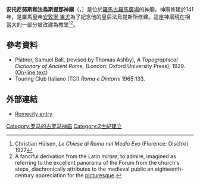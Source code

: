 {{Infobox building
|name          = 安托尼努斯和法烏斯提那神廟
|caption       = 安托尼努斯和法烏斯提那神廟正視圖
|native_name   = Templum Antonini et Faustinae
|image         =Temple_Antoninus_%26_Faustina_Forum_Romanum,_Rome,_Italy.jpg
|imagesize     = 300px
|established   =  公元141年
|location      = {{ITA}}[[羅馬|羅馬]][[古羅馬廣場|古羅馬廣場]]
|type          = 
|collection    =
|visitors      =
|director      = 
|curator       = 
|website       =
}}
'''安托尼努斯和法烏斯提那神廟'''（{{lang-la|Templum Antonini et Faustinae}}，{{lang-it|Tempio di Antonino e Faustina}}）是位於[[羅馬|羅馬]][[古羅馬廣場|古羅馬廣場]]的神廟。神廟修建於141年，是羅馬皇帝[[安敦寧·畢尤|安敦寧·畢尤]]為了紀念他的皇后法烏提斯所修建。這座神廟現在相當大的一部分被改建為教堂<ref>Christian Hülsen, ''Le Chiese di Roma nel Medio Evo'' (Florence: Olschki) 1927</ref><ref>A fanciful derivation from the Latin ''mirare'', to admire, imagined as referring to the excellent panorama of the Forum from the church's steps, diachronically attributes to the medieval public an eighteenth-century appreciation for the [[picturesque|picturesque]].</ref>。
== 參考資料 ==
{{reflist|33em}}
*Platner, Samuel Ball, (revised by Thomas Ashby), ''A Topographical Dictionary of Ancient Rome,'' (London: Oxford University Press), 1929. ([http://penelope.uchicago.edu/Thayer/E/Gazetteer/Places/Europe/Italy/Lazio/Roma/Rome/_Texts/PLATOP*/Templum_Antonini-Faustinae.html On-line text])
*Touring Club Italiano (TCI) ''Roma e Dintorni'' 1965:133.
==外部連結==
{{Commons category|Temple of Antoninus and Faustina (Rome)}}
*[http://www.romecity.it/Sanlorenzoinmiranda.htm  Romecity entry] {{Wayback|url=http://www.romecity.it/Sanlorenzoinmiranda.htm |date=20190615101554 }}

[[Category:罗马的古罗马神庙|Category:罗马的古罗马神庙]]
[[Category:2世紀建立|Category:2世紀建立]]